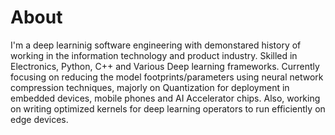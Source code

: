 # About 

I'm a deep learninig software engineering with demonstared history of working in the information technology and product industry.
Skilled in Electronics, Python, C++ and Various Deep learning frameworks. Currently focusing on reducing the model footprints/parameters
using neural network compression techniques, majorly on Quantization for deployment in embedded devices, mobile phones and AI Accelerator chips.
Also, working on writing optimized kernels for deep learning operators to run efficiently on edge devices.
